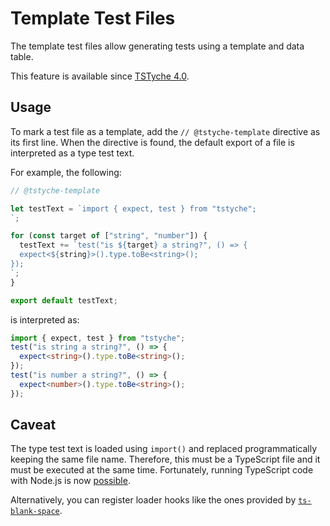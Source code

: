 
# Template Test Files

The template test files allow generating tests using a template and data table.

<Note>

This feature is available since [TSTyche 4.0](../releases/tstyche-4.mdx).

</Note>

## Usage

To mark a test file as a template, add the `// @tstyche-template` directive as its first line. When the directive is found, the default export of a file is interpreted as a type test text.

For example, the following:

```ts
// @tstyche-template

let testText = `import { expect, test } from "tstyche";
`;

for (const target of ["string", "number"]) {
  testText += `test("is ${target} a string?", () => {
  expect<${string}>().type.toBe<string>();
});
`;
}

export default testText;
```

is interpreted as:

```ts
import { expect, test } from "tstyche";
test("is string a string?", () => {
  expect<string>().type.toBe<string>();
});
test("is number a string?", () => {
  expect<number>().type.toBe<string>();
});
```

## Caveat

The type test text is loaded using `import()` and replaced programmatically keeping the same file name. Therefore, this must be a TypeScript file and it must be executed at the same time. Fortunately, running TypeScript code with Node.js is now [possible](https://nodejs.org/api/typescript.html#type-stripping).

Alternatively, you can register loader hooks like the ones provided by [`ts-blank-space`](https://github.com/bloomberg/ts-blank-space/tree/main?tab=readme-ov-file#nodejs-loader).
